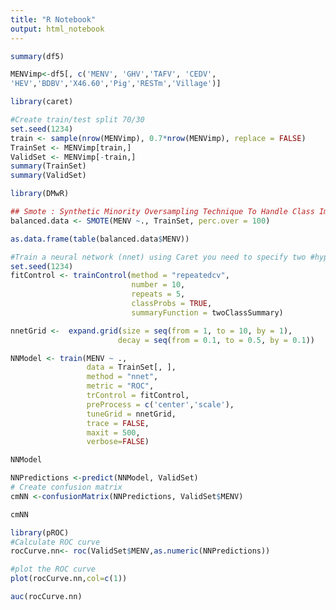 ---
title: "R Notebook"
output: html_notebook
---



```{r}
summary(df5)
```
```{r}
MENVimp<-df5[, c('MENV', 'GHV','TAFV', 'CEDV',
'HEV','BDBV','X46.60','Pig','RESTm','Village')]
```

```{r}
library(caret)
```

```{r}
#Create train/test split 70/30
set.seed(1234)
train <- sample(nrow(MENVimp), 0.7*nrow(MENVimp), replace = FALSE)
TrainSet <- MENVimp[train,]
ValidSet <- MENVimp[-train,]
summary(TrainSet)
summary(ValidSet)
```
```{r}
library(DMwR)

## Smote : Synthetic Minority Oversampling Technique To Handle Class Imbalance In Binary Classification; code below puts it at 1:1 balance
balanced.data <- SMOTE(MENV ~., TrainSet, perc.over = 100)

as.data.frame(table(balanced.data$MENV))
```
```{r}
#Train a neural network (nnet) using Caret you need to specify two #hyper-parameters: size and decay. Size is the number of units in hidden #layer (nnet fit a single hidden layer neural network) and decay is the #regularization parameter to avoid over-fitting. Keep in mind that for each #R package the name of the hyper-parameters can change. This prevents overfitting as opposed to the previous code.
set.seed(1234)
fitControl <- trainControl(method = "repeatedcv", 
                           number = 10, 
                           repeats = 5, 
                           classProbs = TRUE, 
                           summaryFunction = twoClassSummary)

nnetGrid <-  expand.grid(size = seq(from = 1, to = 10, by = 1),
                        decay = seq(from = 0.1, to = 0.5, by = 0.1))

NNModel <- train(MENV ~ ., 
                 data = TrainSet[, ],
                 method = "nnet",
                 metric = "ROC",
                 trControl = fitControl,
                 preProcess = c('center','scale'),
                 tuneGrid = nnetGrid,
                 trace = FALSE,
                 maxit = 500,
                 verbose=FALSE)
```
```{r}
NNModel
```
```{r}
NNPredictions <-predict(NNModel, ValidSet)
# Create confusion matrix
cmNN <-confusionMatrix(NNPredictions, ValidSet$MENV)
```

```{r}
cmNN
```

```{r}
library(pROC)
#Calculate ROC curve
rocCurve.nn<- roc(ValidSet$MENV,as.numeric(NNPredictions))
```

```{r}
#plot the ROC curve
plot(rocCurve.nn,col=c(1))
```
```{r}
auc(rocCurve.nn)
```

